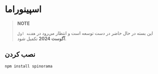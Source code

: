 # اسپینوراما

> **NOTE**
> 
> این بسته در حال حاضر در دست توسعه است و انتظار می‌رود در `هفته اول` **آگوست 2024** تکمیل شود.

## نصب کردن

```bash
npm install spinorama
```
